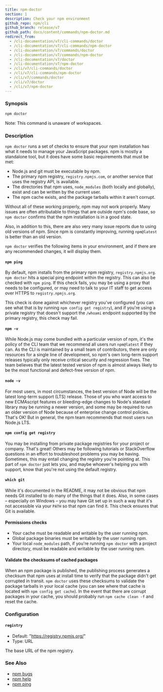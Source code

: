 ```yaml
---
title: npm-doctor
section: 1
description: Check your npm environment
github_repo: npm/cli
github_branch: release/v7
github_path: docs/content/commands/npm-doctor.md
redirect_from:
  - /cli-documentation/v7/cli-commands/doctor
  - /cli-documentation/v7/cli-commands/npm-doctor
  - /cli-documentation/v7/commands/doctor
  - /cli-documentation/v7/commands/npm-doctor
  - /cli-documentation/v7/doctor
  - /cli-documentation/v7/npm-doctor
  - /cli/v7/cli-commands/doctor
  - /cli/v7/cli-commands/npm-doctor
  - /cli/v7/commands/doctor
  - /cli/v7/doctor
  - /cli/v7/npm-doctor
---
```


### Synopsis

```bash
npm doctor
```

Note: This command is unaware of workspaces.

### Description

`npm doctor` runs a set of checks to ensure that your npm installation has what it needs to manage your JavaScript packages. npm is mostly a standalone tool, but it does have some basic requirements that must be met:

- Node.js and git must be executable by npm.
- The primary npm registry, `registry.npmjs.com`, or another service that uses the registry API, is available.
- The directories that npm uses, `node_modules` (both locally and globally), exist and can be written by the current user.
- The npm cache exists, and the package tarballs within it aren't corrupt.

Without all of these working properly, npm may not work properly. Many issues are often attributable to things that are outside npm's code base, so `npm doctor` confirms that the npm installation is in a good state.

Also, in addition to this, there are also very many issue reports due to using old versions of npm. Since npm is constantly improving, running `npm@latest` is better than an old version.

`npm doctor` verifies the following items in your environment, and if there are any recommended changes, it will display them.

#### `npm ping`

By default, npm installs from the primary npm registry, `registry.npmjs.org`. `npm doctor` hits a special ping endpoint within the registry. This can also be checked with `npm ping`. If this check fails, you may be using a proxy that needs to be configured, or may need to talk to your IT staff to get access over HTTPS to `registry.npmjs.org`.

This check is done against whichever registry you've configured (you can see what that is by running `npm config get registry`), and if you're using a private registry that doesn't support the `/whoami` endpoint supported by the primary registry, this check may fail.

#### `npm -v`

While Node.js may come bundled with a particular version of npm, it's the policy of the CLI team that we recommend all users run `npm@latest` if they can. As the CLI is maintained by a small team of contributors, there are only resources for a single line of development, so npm's own long-term support releases typically only receive critical security and regression fixes. The team believes that the latest tested version of npm is almost always likely to be the most functional and defect-free version of npm.

#### `node -v`

For most users, in most circumstances, the best version of Node will be the latest long-term support (LTS) release. Those of you who want access to new ECMAscript features or bleeding-edge changes to Node's standard library may be running a newer version, and some may be required to run an older version of Node because of enterprise change control policies. That's OK! But in general, the npm team recommends that most users run Node.js LTS.

#### `npm config get registry`

You may be installing from private package registries for your project or company. That's great! Others may be following tutorials or StackOverflow questions in an effort to troubleshoot problems you may be having. Sometimes, this may entail changing the registry you're pointing at. This part of `npm doctor` just lets you, and maybe whoever's helping you with support, know that you're not using the default registry.

#### `which git`

While it's documented in the README, it may not be obvious that npm needs Git installed to do many of the things that it does. Also, in some cases – especially on Windows – you may have Git set up in such a way that it's not accessible via your `PATH` so that npm can find it. This check ensures that Git is available.

#### Permissions checks

- Your cache must be readable and writable by the user running npm.
- Global package binaries must be writable by the user running npm.
- Your local `node_modules` path, if you're running `npm doctor` with a project directory, must be readable and writable by the user running npm.

#### Validate the checksums of cached packages

When an npm package is published, the publishing process generates a checksum that npm uses at install time to verify that the package didn't get corrupted in transit. `npm doctor` uses these checksums to validate the package tarballs in your local cache (you can see where that cache is located with `npm config get cache`). In the event that there are corrupt packages in your cache, you should probably run `npm cache clean -f` and reset the cache.

### Configuration

#### `registry`

- Default: "https://registry.npmjs.org/"
- Type: URL

The base URL of the npm registry.

### See Also

- [npm bugs](/cli/v7/commands/npm-bugs)
- [npm help](/cli/v7/commands/npm-help)
- [npm ping](/cli/v7/commands/npm-ping)
